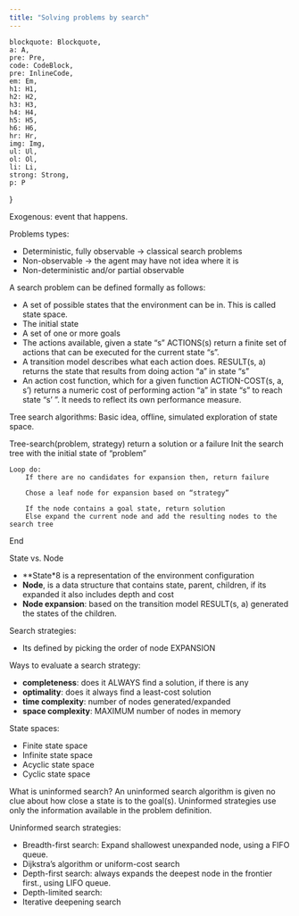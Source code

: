 ```yaml
---
title: "Solving problems by search"
---
```


    blockquote: Blockquote,
    a: A,
    pre: Pre,
    code: CodeBlock,
    pre: InlineCode,
    em: Em,
    h1: H1,
    h2: H2,
    h3: H3,
    h4: H4,
    h5: H5,
    h6: H6,
    hr: Hr,
    img: Img,
    ul: Ul,
    ol: Ol,
    li: Li,
    strong: Strong,
    p: P
}

Exogenous: event that happens.

Problems types:
- Deterministic, fully observable -> classical search problems
- Non-observable -> the agent may have not idea where it is
- Non-deterministic and/or partial observable

A search problem can be defined formally as follows:
- A set of possible states that the environment can be in. This is called state space.
- The initial state
- A set of one or more goals
- The actions available, given a state “s” ACTIONS(s) return a finite set of actions that can be executed for the current state “s”.
- A transition model describes what each action does. RESULT(s, a) returns the state that results from doing action “a” in state “s”
- An action cost function, which for a given function ACTION-COST(s, a, s’) returns a numeric cost of performing action “a” in state “s” to reach state “s’ ”. It needs to reflect its own performance measure.

Tree search algorithms: Basic idea, offline, simulated exploration of state space.

Tree-search(problem, strategy) return a solution or a failure
	Init the search tree with the initial state of “problem”

	Loop do:
		If there are no candidates for expansion then, return failure
		
		Chose a leaf node for expansion based on “strategy”

		If the node contains a goal state, return solution
		Else expand the current node and add the resulting nodes to the search tree
End


State vs. Node
- **State*8 is a representation of the environment configuration
- **Node**, is a data structure that contains state, parent, children, if its expanded it also includes depth and cost
- **Node expansion**: based on the transition model RESULT(s, a) generated the states of the children.

Search strategies:
- Its defined by picking the order of node EXPANSION

Ways to evaluate a search strategy:
- **completeness**: does it ALWAYS find a solution, if there is any
- **optimality**: does it always find a least-cost solution
- **time complexity**: number of nodes generated/expanded
- **space complexity**: MAXIMUM  number of nodes in memory


State spaces:
- Finite state space
- Infinite state space
- Acyclic state space
- Cyclic state space


What is uninformed search? An uninformed search algorithm is given no clue about how close a state is to the goal(s). Uninformed strategies use only the information available in the problem definition.


Uninformed search strategies:
- Breadth-first search: Expand shallowest unexpanded node, using a FIFO queue.
- Dijkstra’s algorithm or uniform-cost search
- Depth-first search: always expands the deepest node in the frontier first., using LIFO queue.
- Depth-limited search: 
- Iterative deepening search

